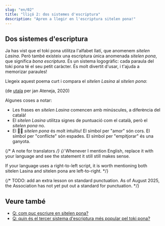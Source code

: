 ```yaml
---
slug: "en/02"
title: "lliçó 2: dos sistemes d'escriptura"
description: "Apren a llegir en l'escriptura sitelen pona!"
---
```



## Dos sistemes d'escriptura

Ja has vist que el toki pona utilitza l'alfabet llatí, que anomenem _sitelen Lasina_. Però també existeix una escriptura única anomenada _sitelen pona_, que significa _bona escriptura_. És un sistema logogràfic: cada paraula del toki pona té el seu petit caràcter. És molt divertit d'usar, i t'ajuda a memorizar paraules!

Llegeix aquest poema curt i compara el _sitelen Lasina_ al _sitelen pona_:

<Tabbed id="1">
  <Row sl="sina olin e utala." m="T'agrada el conflicte." />
  <Row sl="taso sina sona ala:" m="Però no entens" />
  <Row sl="utala li ike e sina." m="que el conflicte et fa pitjor." />
</Tabbed>

(de [utala](https://utala.pona.la/toki-musi-lili/#utala) per jan Ateneja, 2020)  

Algunes coses a notar:

- Les frases en _sitelen Lasina_ comencen amb minúscules, a diferència del català!
- El _sitelen Lasina_ utilitza signes de puntuació com el català, però el _sitelen pona_ no.
- El 󱥠󱥔 _sitelen pona_ és molt intuïtiu! El símbol per "amor" són cors. El símbol per "conflicte" són espades. El símbol per "empitjorar" és una ganyota.

{/* A note for translators */}
{/*
  Whenever I mention English, replace it with your language
  and see the statement it still still makes sense.
  
  If your language uses a right-to-left script, it is worth
  mentioning both sitelen Lasina and sitelen pona are left-to-right.
*/}

{/* 
  TODO: add an extra lesson on standard punctuation.
  As of August 2025, the Association has not yet
  put out a standard for punctuation.
*/}

## Veure també

* [Q: com puc escriure en sitelen pona?](/en/fonts/)
* [Q: quin és el tercer sistema d'escriptura més popular pel toki pona?](/en/sitelen-sitelen/)
